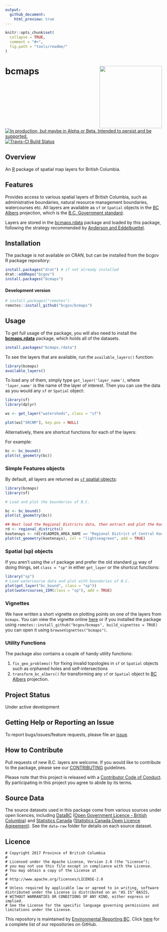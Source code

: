 ```yaml
---
output:
  github_document:
    html_preview: true
---
```


<!-- README.md is generated from README.Rmd. Please edit that file and re-knit-->

```r
knitr::opts_chunk$set(
  collapse = TRUE,
  comment = "#>",
  fig.path = "tools/readme/"
)
```

# bcmaps <img src="inst/sticker/bcmaps.png" height="200" align="right"/>

<div id="devex-badge"><a rel="Delivery" href="https://github.com/BCDevExchange/docs/blob/master/discussion/projectstates.md"><img alt="In production, but maybe in Alpha or Beta. Intended to persist and be supported." style="border-width:0" src="https://assets.bcdevexchange.org/images/badges/delivery.svg" title="In production, but maybe in Alpha or Beta. Intended to persist and be supported." /></a>[![Travis-CI Build Status](https://travis-ci.org/bcgov/bcmaps.svg?branch=master)](https://travis-ci.org/bcgov/bcmaps)</div>


## Overview

An [R](http://r-project.org) package of spatial map layers for British Columbia.

## Features

Provides access to various spatial layers of British Columbia, such as 
administrative boundaries, natural resource management boundaries, watercourses etc. 
All layers are available as `sf` or `Spatial` objects in the
[BC Albers](http://spatialreference.org/ref/epsg/nad83-bc-albers/) projection, which is the [B.C. Government standard](https://www.for.gov.bc.ca/hts/risc/pubs/other/mappro/index.htm). 

Layers are stored in the [bcmaps.rdata](https://github.com/bcgov/bcmaps.rdata) package 
and loaded by this package, following the strategy recommended by [Anderson and Eddelbuettel](https://journal.r-project.org/archive/2017/RJ-2017-026/index.html). 

## Installation

The package is not available on CRAN, but can be installed from the bcgov R 
package repository:

```r
install.packages("drat") # if not already installed
drat::addRepo("bcgov")
install.packages("bcmaps")
```

#### Development version

```r
# install.packages("remotes")
remotes::install_github("bcgov/bcmaps")
```
## Usage

To get full usage of the package, you will also need to install the [**bcmaps.rdata**](https://github.com/bcgov/bcmaps.rdata) package, which holds 
all of the datasets.

```r
install.packages("bcmaps.rdata")
```

To see the layers that are available, run the `available_layers()` function:

```r
library(bcmaps)
available_layers()
```

To load any of them, simply type `get_layer('layer_name')`, where `'layer_name'` is the 
name of the layer of interest. Then you can use the data as you would any `sf` or `Spatial`
object:

```r
library(sf)
library(dplyr)

ws <- get_layer("watersheds", class = "sf")

plot(ws["SRCNM"], key.pos = NULL)
```

Alternatively, there are shortcut functions for each of the layers:

For example:
```r
bc <- bc_bound()
plot(st_geometry(bc))
```

### Simple Features objects
By default, all layers are returned as [`sf` spatial objects](https://cran.r-project.org/package=sf):

```r
library(bcmaps)
library(sf)

# Load and plot the boundaries of B.C.

bc <- bc_bound()
plot(st_geometry(bc))

## Next load the Regional Districts data, then extract and plot the Kootenays
rd <- regional_districts()
kootenays <- rd[rd$ADMIN_AREA_NAME == "Regional District of Central Kootenay", ]
plot(st_geometry(kootenays), col = "lightseagreen", add = TRUE)
```

### Spatial (sp) objects

If you aren't using the `sf` package and prefer the old standard [`sp`](https://cran.r-project.org/package=sp)
way of doing things, set `class = "sp"` in either `get_layer` or the shortcut functions:

```r
library("sp")
# Load watercourse data and plot with boundaries of B.C.
plot(get_layer("bc_bound", class = "sp"))
plot(watercourses_15M(class = "sp"), add = TRUE)
```

### Vignettes

We have written a short vignette on plotting points on one of the layers from `bcmaps`.
You can view the vignette online [here](/vignettes/add_points.md) or if you installed the package using `remotes::install_github("bcgov/bcmaps", build_vignettes = TRUE)` you can open it using `browseVignettes("bcmaps")`.

### Utility Functions

The package also contains a couple of handy utility functions:

1. `fix_geo_problems()` for fixing invalid topologies in `sf` or `Spatial` objects 
such as orphaned holes and self-intersections
2. `transform_bc_albers()` for transforming any `sf` or `Spatial` object to 
[BC Albers](https://epsg.io/3005) projection.

## Project Status

Under active development

## Getting Help or Reporting an Issue

To report bugs/issues/feature requests, please file an [issue](https://github.com/bcgov/bcmaps/issues/).

## How to Contribute

Pull requests of new B.C. layers are welcome.
If you would like to contribute to the package, please see our 
[CONTRIBUTING](CONTRIBUTING.md) guidelines.

Please note that this project is released with a [Contributor Code of Conduct](CODE_OF_CONDUCT.md). By participating in this project you agree to abide by its terms.

## Source Data
The source datasets used in this package come from various sources under open licences, including [DataBC](http://data.gov.bc.ca) ([Open Government Licence - British Columbia](http://www2.gov.bc.ca/gov/content?id=A519A56BC2BF44E4A008B33FCF527F61)) and [Statistics Canada](http://www.statcan.gc.ca/start-debut-eng.html) ([Statistics Canada Open Licence Agreement](http://www.statcan.gc.ca/eng/reference/licence-eng)). See the `data-raw` folder for details on each source dataset.

## Licence

    # Copyright 2017 Province of British Columbia
    # 
    # Licensed under the Apache License, Version 2.0 (the "License");
    # you may not use this file except in compliance with the License.
    # You may obtain a copy of the License at
    # 
    # http://www.apache.org/licenses/LICENSE-2.0
    # 
    # Unless required by applicable law or agreed to in writing, software distributed under the License is distributed on an "AS IS" BASIS,
    # WITHOUT WARRANTIES OR CONDITIONS OF ANY KIND, either express or implied.
    # See the License for the specific language governing permissions and limitations under the License.

This repository is maintained by [Environmental Reporting BC](http://www2.gov.bc.ca/gov/content?id=FF80E0B985F245CEA62808414D78C41B). Click [here](https://github.com/bcgov/EnvReportBC-RepoList) for a complete list of our repositories on GitHub.
